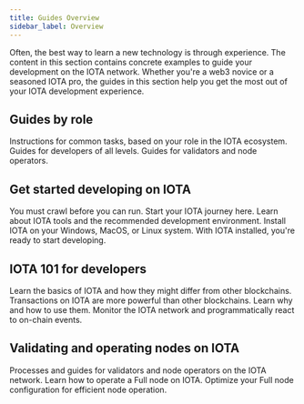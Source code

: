 ```yaml
---
title: Guides Overview
sidebar_label: Overview
---
```


Often, the best way to learn a new technology is through experience. The content in this section contains concrete examples to guide your development on the IOTA network. Whether you're a web3 novice or a seasoned IOTA pro, the guides in this section help you get the most out of your IOTA development experience.

## Guides by role

Instructions for common tasks, based on your role in the IOTA ecosystem.
<Cards>
<Card title="Developer guides" href="/developer">
Guides for developers of all levels.
</Card>
<Card title="Operator guides" href="/operator">
Guides for validators and node operators.
</Card>
</Cards>

## Get started developing on IOTA

You must crawl before you can run. Start your IOTA journey here.
<Cards>
<Card title="Environment setup" href="/developer/getting-started/iota-environment">
Learn about IOTA tools and the recommended development environment.
</Card>
<Card title="Install IOTA" href="/developer/getting-started/iota-install">
Install IOTA on your Windows, MacOS, or Linux system.
</Card>
<Card title="Your first app on IOTA" href="/developer/getting-started/write-package">
With IOTA installed, you're ready to start developing.
</Card>
</Cards>

## IOTA 101 for developers

Learn the basics of IOTA and how they might differ from other blockchains.
<Cards>
<Card title="Transactions on IOTA" href="/developer/iota-101/building-ptb">
Transactions on IOTA are more powerful than other blockchains. Learn why and how to use them.
</Card>
<Card title="Access time on chain" href="/developer/iota-101/access-time">
</Card>
<Card title="Using events" href="/developer/iota-101/using-events">
Monitor the IOTA network and programmatically react to on-chain events.
</Card>
</Cards>

## Validating and operating nodes on IOTA

Processes and guides for validators and node operators on the IOTA network.
<Cards>
<Card title="Validator configuration" href="/operator/validator-config">
</Card>
<Card title="Run a IOTA Full node" href="/operator/iota-full-node">
Learn how to operate a Full node on IOTA.
</Card>
<Card title="Full node data management" href="/operator/data-management">
Optimize your Full node configuration for efficient node operation.
</Card>
</Cards>
